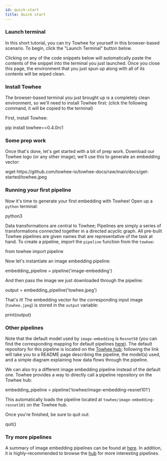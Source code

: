 ```yaml
---
id: quick-start
title: Quick start
---
```



### Launch terminal

In this short tutorial, you can try Towhee for yourself in this browser-based scenario. To begin, click the "Launch Terminal" button below.

<KatacodaBtn />

Clicking on any of the code snippets below will automatically paste the contents of the snippet into the terminal you just launched. Once you close this page, the environment that you just spun up along with all of its contents will be wiped clean.

### Install Towhee

The browser-based terminal you just brought up is a completely clean environment, so we'll need to install Towhee first: (click the following command, it will be copied to the terminal)

First, install Towhee:

<KatacodaBlock>pip install towhee==0.4.0rc1</KatacodaBlock>

<!--First, download the source code from [Github](https://github.com/towhee-io/towhee): <KatacodaBlock>git clone https://github.com/towhee-io/towhee.git</KatacodaBlock>

Go into the towhee directory: <KatacodaBlock>cd towhee</KatacodaBlock>

Run the provided setup script: <KatacodaBlock>python3 setup.py install</KatacodaBlock>-->

### Some prep work

Once that's done, let's get started with a bit of prep work. Download our Towhee logo (or any other image); we'll use this to generate an embedding vector:

<KatacodaBlock>
  wget
  https://github.com/towhee-io/towhee-docs/raw/main/docs/get-started/towhee.jpeg
</KatacodaBlock>

### Running your first pipeline

Now it's time to generate your first embedding with Towhee! Open up a `python` terminal:

<KatacodaBlock>python3</KatacodaBlock>

Data transformations are central to Towhee; Pipelines are simply a series of transformations connected together in a directed acyclic graph. All pre-built Towhee pipelines are given names that are representative of the task at hand. To create a pipeline, import the `pipeline` function from the `towhee`:

<KatacodaBlock>from towhee import pipeline</KatacodaBlock>

Now let's instantiate an image embedding pipeline:

<KatacodaBlock>embedding_pipeline = pipeline('image-embedding')</KatacodaBlock>

And then pass the image we just downloaded through the pipeline:

<KatacodaBlock>output = embedding_pipeline('towhee.jpeg')</KatacodaBlock>

That's it! The embedding vector for the corresponding input image (`towhee.jpeg`) is stored in the `output` variable:

<KatacodaBlock>print(output)</KatacodaBlock>

### Other pipelines

Note that the default model used by `image-embedding` is `Resnet50` (you can find the corresponding mapping for default pipelines [here](https://github.com/towhee-io/towhee/blob/main/towhee/__init__.py#L25)). The default repository for this pipeline is located on the [Towhee hub](https://hub.towhee.io/towhee/image-embedding-resnet50); following the link will take you to a README page describing the pipeline, the model(s) used, and a simple diagram explaining how data flows through the pipeline.

We can also try a different image embedding pipeline instead of the default one. Towhee provides a way to directly call a pipeline repository on the Towhee hub:

<KatacodaBlock>
  embedding_pipeline = pipeline('towhee/image-embedding-resnet101')
</KatacodaBlock>

This automatically loads the pipeline located at `towhee/image-embedding-resnet101` on the Towhee hub.

Once you're finished, be sure to quit out:

<KatacodaBlock>quit()</KatacodaBlock>

### Try more pipelines

A summary of image embedding pipelines can be found at [here](pipelines/image-embedding). In addition, it is highly-recommended to browse the [hub](https://hub.towhee.io/pipelines) for more interesting pipelines.
